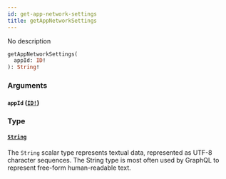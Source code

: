 ```yaml
---
id: get-app-network-settings
title: getAppNetworkSettings
---
```


No description

```graphql
getAppNetworkSettings(
  appId: ID!
): String!

```

### Arguments

#### `appId` ([`ID!`](/docs/graphql/scalars/id))

### Type

#### [`String`](/docs/graphql/scalars/string)

The `String` scalar type represents textual data, represented as UTF-8 character sequences. The String type is most often used by GraphQL to represent free-form human-readable text.
